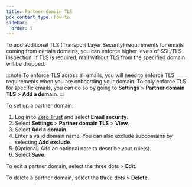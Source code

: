 ```yaml
---
title: Partner domain TLS
pcx_content_type: how-to
sidebar:
  order: 5
---
```


To add additional TLS (Transport Layer Security) requirements for emails coming from certain domains, you can enforce higher levels of SSL/TLS inspection. If TLS is required, mail without TLS from the specified domain will be dropped.

:::note
To enforce TLS across all emails, you will need to enforce TLS requirements when you are onboarding your domain. To only enforce TLS for specific emails, you can do so by going to **Settings** > **Partner domain TLS** > **Add a domain**.
:::

To set up a partner domain:

1. Log in to [Zero Trust](https://one.dash.cloudflare.com/) and select **Email security**.
2. Select **Settings** > **Partner domain TLS** > **View**.
3. Select **Add a domain**.
4. Enter a valid domain name. You can also exclude subdomains by selecting **Add exclude**.
5. (Optional) Add an optional note to describe your rule(s).
6. Select **Save**.

To edit a partner domain, select the three dots > **Edit**.

To delete a partner domain, select the three dots > **Delete**.